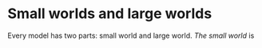 # Small worlds and large worlds

Every model has two parts: small world and large world. *The small world* is 